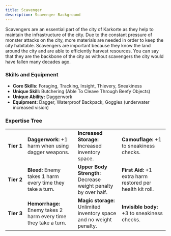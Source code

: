 ```yaml
---
title: Scavenger
description: Scavenger Background
---
```


Scavengers are an essential part of the city of Karkorte as they help to maintain the infrastructure of the city. Due to the constant pressure of monster attacks on the city, more materials are needed in order to keep the city habitable. Scavengers are important because they know the land around the city and are able to efficiently harvest resources. You can say that they are the backbone of the city as without scavengers the city would have fallen many decades ago.

### Skills and Equipment

- **Core Skills:** Foraging, Tracking, Insight, Thievery, Sneakiness 
- **Unique Skill:** Butchering (Able To Cleave Through Beefy Objects)
- **Unique Ability:** Daggerwork
- **Equipment:** Dagger, Waterproof Backpack, Goggles (underwater increased vision)

### Expertise Tree
|  |  |  |  |
|-------------:|-----------------------------------------------------------------|---------------------------------------------------------------------|------------------------------------------------------------|
| **Tier&nbsp;1** | **Daggerwork:** +1 harm when using dagger weapons.              | **Increased Storage:** Increased inventory space.                   | **Camouflage:** +1 to sneakiness checks.                   |
| **Tier&nbsp;2** | **Bleed:** Enemy takes 1 harm every time they take a turn.      | **Upper Body Strength:** Decrease weight penalty by over half.      | **First Aid:** +1 extra harm restored per health kit roll. |
| **Tier&nbsp;3** | **Hemorrhage:** Enemy takes 2 harm every time they take a turn. | **Magic storage:** Unlimited inventory space and no weight penalty. | **Invisible body:** +3 to sneakiness checks.               |

